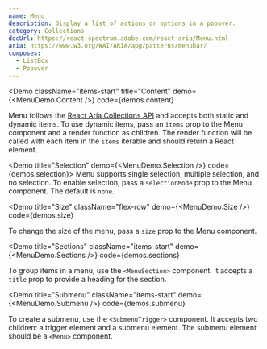 ```yaml
---
name: Menu
description: Display a list of actions or options in a popover.
category: Collections
docUrl: https://react-spectrum.adobe.com/react-aria/Menu.html
aria: https://www.w3.org/WAI/ARIA/apg/patterns/menubar/
composes:
  - ListBox
  - Popover
---
```


<Demo
  className="items-start"
  title="Content"
  demo={<MenuDemo.Content />}
  code={demos.content}
>
  Menu follows the [React Aria Collections
  API](https://react-spectrum.adobe.com/react-aria/collections.html) and accepts
  both static and dynamic items. To use dynamic items, pass an `items` prop to
  the Menu component and a render function as children. The render function will
  be called with each item in the `items` iterable and should return a React
  element.
</Demo>

<Demo title="Selection" demo={<MenuDemo.Selection />} code={demos.selection}>
  Menu supports single selection, multiple selection, and no selection. To
  enable selection, pass a `selectionMode` prop to the Menu component. The
  default is `none`.
</Demo>

<Demo
  title="Size"
  className="flex-row"
  demo={<MenuDemo.Size />}
  code={demos.size}
>
  To change the size of the menu, pass a `size` prop to the Menu component.
</Demo>

<Demo
title="Sections"
  className="items-start"
  demo={<MenuDemo.Sections />}
  code={demos.sections}
>
To group items in a menu, use the `<MenuSection>` component. It accepts a
`title` prop to provide a heading for the section.
</Demo>

<Demo
  title="Submenu"
  className="items-start"
  demo={<MenuDemo.Submenu />}
  code={demos.submenu}
>
To create a submenu, use the `<SubmenuTrigger>` component. It accepts two
children: a trigger element and a submenu element. The submenu element should be
a `<Menu>` component.
</Demo>
